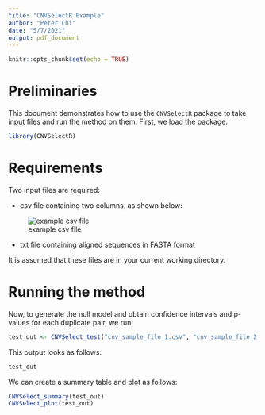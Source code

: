 ```yaml
---
title: "CNVSelectR Example"
author: "Peter Chi"
date: "5/7/2021"
output: pdf_document
---
```


```r
knitr::opts_chunk$set(echo = TRUE)
```

# Preliminaries
This document demonstrates how to use the `CNVSelectR` package to take input files and run the method on them. First, we load the package:
```r
library(CNVSelectR)
```


# Requirements
Two input files are required:

  * csv file containing two columns, as shown below:
  
  ![example csv file](csv.png)
  
  * txt file containing aligned sequences in FASTA format

It is assumed that these files are in your current working directory.

# Running the method
Now, to generate the null model and obtain confidence intervals and p-values for each duplicate pair, we run:

```r
test_out <- CNVSelect_test("cnv_sample_file_1.csv", "cnv_sample_file_2.txt")
```

This output looks as follows:
```r
test_out
```

We can create a summary table and plot as follows:

```r
CNVSelect_summary(test_out)
CNVSelect_plot(test_out)
```

